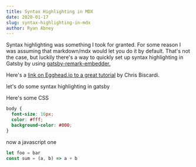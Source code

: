 ```yaml
---
title: Syntax Highlighting in MDX
date: 2020-01-17
slug: syntax-highlighting-in-mdx
author: Ryan Abney
---
```


Syntax highlighting was something I took for granted. For some reason I was assuming that markdown/mdx would let you do it by default. That's not the case, but luckily there's a way to quickly set up syntax highlighting in Gatsby by using [gatsby-remark-embedder.](https://www.gatsbyjs.org/packages/gatsby-remark-embedder/)

Here's a [link on Egghead.io to a great tutorial](https://egghead.io/lessons/react-syntax-highlighting-code-blocks-using-components-with-prism-react-renderer-and-gatsby-mdx) by Chris Biscardi.

let's do some syntax highlighting in gatsby

Here's some CSS

```css
body {
  font-size: 16px;
  color: #fff;
  background-color: #000;
}
```

now a javascript one

```js
let foo = bar
const sum = (a, b) => a + b
```

